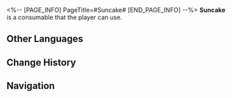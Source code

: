 <%-- [PAGE_INFO]
PageTitle=#Suncake#
[END_PAGE_INFO] --%>
{{Consumable Infobox
|id          = 408606
|image       = Item Suncake.png
|type        = Restorative Consumables
|rarity      = 3
|effect      = Upon use, immediately regenerates Energy equal to 50% of Max Energy for a single ally.
|description = The signature snack of the Solwarm Festival, once known by every Belobogian household. Its sweetness is too much for even March 7th to handle.
|effectType  = 
|effectType2 = 
|effectType3 = 
|recipe      = 
|source1     = 
|source2     = 
|source3     = 
}}
{{Description|''"The more people lack something, the more they yearn for it. Using 'sun' to name the snack is probably for this reason as well."''}}
'''Suncake''' is a consumable that the player can use.

==Other Languages==
{{Other Languages
|en   = Suncake
|zhs  = 太阳薄饼
|zht  = 太陽薄餅
|ja   = 太陽ブリヌイ
|ko   = 태양 팬케이크
|es   = Panqueques del sol
|fr   = Gâteau du soleil
|ru   = Солнцеблин
|th   = Suncake
|vi   = Bánh Kếp Mặt Trời
|de   = Sonnenkuchen
|id   = Suncake
|pt   = Bolo de Sol
}}

==Change History==
{{Change History|1.4}}

==Navigation==
{{Consumable Navbox}}